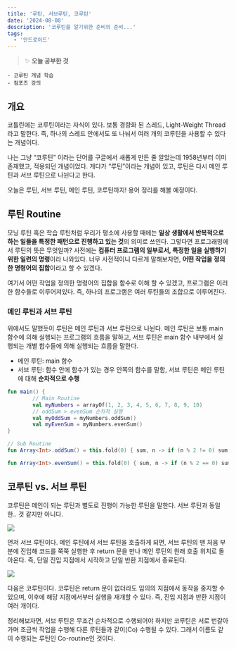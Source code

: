 ```yaml
---
title: '루틴, 서브루틴, 코루틴'
date: '2024-08-08'
description: '코루틴을 알기위한 준비의 준비...'
tags:
  - '안드로이드'
---
```


> ✨ **오늘 공부한 것**
>
```
- 코루틴 개념 학습
- 컴포즈 강의
```
>

## 개요

코틀린에는 코루틴이라는 자식이 있다. 보통 경량화 된 스레드, Light-Weight Thread라고 말한다. 즉, 하나의 스레드 안에서도 또 나눠서 여러 개의 코루틴을 사용할 수 있다는 개념이다. 

나는 그냥 “코루틴” 이라는 단어를 구글에서 새롭게 만든 줄 알았는데 1958년부터 이미 존재했고, 적용되던 개념이었다. 게다가 “루틴”이라는 개념이 있고, 루틴은 다시 메인 루틴과 서브 루틴으로 나뉜다고 한다. 

오늘은 루틴, 서브 루틴, 메인 루틴, 코루틴까지! 용어 정리를 해볼 예정이다.

## 루틴 Routine

모닝 루틴 혹은 학습 루틴처럼 우리가 평소에 사용할 때에는 **일상 생활에서 반복적으로 하는 일들을 특정한 패턴으로 진행하고 있는 것**의 의미로 쓰인다. 그렇다면 프로그래밍에서 루틴의 뜻은 무엇일까? 사전에는 **컴퓨터 프로그램의 일부로서, 특정한 일을 실행하기 위한 일련의 명령**이라 나와있다. 너무 사전적이니 다르게 말해보자면, **어떤 작업을 정의한 명령어의 집합**이라고 할 수 있겠다.

여기서 어떤 작업을 정의한 명령어의 집합을 함수로 이해 할 수 있겠고, 프로그램은 이러한 함수들로 이루어져있다. 즉, 하나의 프로그램은 여러 루틴들의 조합으로  이루어진다. 

### 메인 루틴과 서브 루틴

위에서도 말했듯이 루틴은 메인 루틴과 서브 루틴으로 나뉜다. 메인 루틴은 보통 main 함수에 의해 실행되는 프로그램의 흐름을 말하고, 서브 루틴은 main 함수 내부에서 실행되는 개별 함수들에 의해 실행되는 흐름을 말한다. 

- 메인 루틴: main 함수
- 서브 루틴: 함수 안에 함수가 있는 경우 안쪽의 함수를 말함, 서브 루틴은 메인 루틴에 대해 **순차적으로 수행**

```kotlin
fun main() {
		// Main Routine
		val myNumbers = arrayOf(1, 2, 3, 4, 5, 6, 7, 8, 9, 10)
		// oddSum > evenSum 순차적 실행
		val myOddSum = myNumbers.oddSum()
		val myEvenSum = myNumbers.evenSum()
}

// Sub Routine
fun Array<Int>.oddSum() = this.fold(0) { sum, n -> if (n % 2 != 0) sum + n else sum }

fun Array<Int>.evenSum() = this.fold(0) { sum, n -> if (n % 2 == 0) sum + n else sum }
```

## 코루틴 vs. 서브 루틴

코루틴은 메인이 되는 루틴과 별도로 진행이 가능한 루틴을 말한다. 서브 루틴과 동일한.. 것 같지만 아니다. 

![](/posts/etc/today-i-learned/2024-08-08-1.png)

먼저 서브 루틴이다. 메인 루틴에서 서브 루틴을 호출하게 되면, 서브 루틴의 맨 처음 부분에 진입해 코드를 쭉쭉 실행한 후 return 문을 만나 메인 루틴의 원래 호출 위치로 돌아온다. 즉, 단일 진입 지점에서 시작하고 단일 반환 지점에서 종료된다. 
  
![](/posts/etc/today-i-learned/2024-08-08-2.png)

다음은 코루틴이다. 코루틴은 return 문이 없더라도 임의의 지점에서 동작을 중지할 수 있으며, 이후에 해당 지점에서부터 실행을 재개할 수 있다. 즉, 진입 지점과 반환 지점이 여러 개이다. 

정리해보자면, 서브 루틴은 무조건 순차적으로 수행되어야 하지만 코루틴은 서로 번갈아가며 조금씩 작업을 수행해 다른 루틴들과 같이(Co) 수행될 수 있다. 그래서 이름도 같이 수행되는 루틴인 Co-routine인 것이다.


